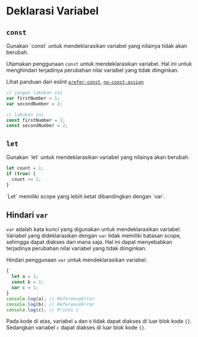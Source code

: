 # Deklarasi Variabel

## `const`


<Callout type='info' emoji="💡">
  Gunakan `const` untuk mendeklarasikan variabel yang nilainya tidak akan berubah.
</Callout>

Utamakan penggunaan `const` untuk mendeklarasikan variabel. Hal ini untuk menghindari terjadinya perubahan nilai variabel yang tidak diinginkan.

Lihat panduan dari eslint [`prefer-const`](https://eslint.org/docs/rules/prefer-const), [`no-const-assign`](https://eslint.org/docs/rules/no-const-assign)

```js filename="constExample.js"
// jangan lakukan ini
var firstNumber = 1;
var secondNumber = 2;

// lakukan ini
const firstNumber = 1;
const secondNumber = 2;
```

## `let`

<Callout type='info' emoji="💡">
  Gunakan `let` untuk mendeklarasikan variabel yang nilainya akan berubah.
</Callout>

```js filename="letExample.js"
let count = 1;
if (true) {
  count += 1;
}
```

<Callout type='info' emoji="💡">
  `Let` memiliki scope yang lebih ketat dibandingkan dengan `var`.
</Callout>

## Hindari `var`

`var` adalah kata kunci yang digunakan untuk mendeklarasikan variabel. Variabel yang dideklarasikan dengan `var` tidak memiliki batasan scope, sehingga dapat diakses dari mana saja. Hal ini dapat menyebabkan terjadinya perubahan nilai variabel yang tidak diinginkan.

Hindari penggunaan `var` untuk mendeklarasikan variabel.

```js filename="varExample.js"
{
  let a = 1;
  const b = 1;
  var c = 1;
}
console.log(a); // ReferenceError
console.log(b); // ReferenceError
console.log(c); // Prints 1
```

Pada kode di atas, variabel `a` dan `b` tidak dapat diakses di luar blok kode `{}`. Sedangkan variabel `c` dapat diakses di luar blok kode `{}`.